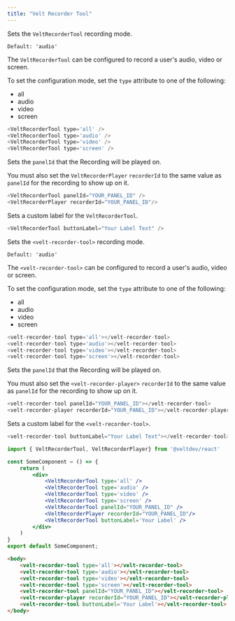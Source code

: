 ```yaml
---
title: "Velt Recorder Tool"
---
```



<Tabs>

<Tab title="React / Next.js">


<Steps>
<Step title="Recording Types">

Sets the `VeltRecorderTool` recording mode.

`Default: 'audio'`

The `VeltRecorderTool` can be configured to record a user's audio, video or screen.

To set the configuration mode, set the `type` attribute to one of the following:
 - all
 - audio 
 - video
 - screen

```js
<VeltRecorderTool type='all' />
<VeltRecorderTool type='audio' />
<VeltRecorderTool type='video' />
<VeltRecorderTool type='screen' />
```

</Step>

<Step title="Recorder Panel Id">

Sets the `panelId` that the Recording will be played on.

You must also set the `VeltRecorderPlayer` `recorderId` to the same value as `panelId` for the recording to show up on it.

```js
<VeltRecorderTool panelId="YOUR_PANEL_ID" />
<VeltRecorderPlayer recorderId="YOUR_PANEL_ID"/>
```

</Step>

<Step title="Button Label">

Sets a custom label for the `VeltRecorderTool`.

```js
<VeltRecorderTool buttonLabel="Your Label Text" />
```

</Step>

</Steps>

</Tab>

<Tab title="HTML">


<Steps>
<Step title="Recording Types">

Sets the `<velt-recorder-tool>` recording mode.

`Default: 'audio'`

The `<velt-recorder-tool>` can be configured to record a user's audio, video or screen.

To set the configuration mode, set the `type` attribute to one of the following:
 - all
 - audio 
 - video
 - screen

```js
<velt-recorder-tool type='all'></velt-recorder-tool>
<velt-recorder-tool type='audio'></velt-recorder-tool>
<velt-recorder-tool type='video'></velt-recorder-tool>
<velt-recorder-tool type='screen'></velt-recorder-tool>
```

</Step>

<Step title="Recorder Panel Id">

Sets the `panelId` that the Recording will be played on.

You must also set the `<velt-recorder-player>` `recorderId` to the same value as `panelId` for the recording to show up on it.

```js
<velt-recorder-tool panelId="YOUR_PANEL_ID"></velt-recorder-tool>
<velt-recorder-player recorderId="YOUR_PANEL_ID"></velt-recorder-player>
```

</Step>

<Step title="Button Label">

Sets a custom label for the `<velt-recorder-tool>`.

```js
<velt-recorder-tool buttonLabel="Your Label Text"></velt-recorder-tool>
```

</Step>

</Steps>

</Tab>

</Tabs>

<RequestExample>

```jsx React / Next.js
import { VeltRecorderTool, VeltRecorderPlayer} from '@veltdev/react'

const SomeComponent = () => {
    return (
        <div>
            <VeltRecorderTool type='all' />
            <VeltRecorderTool type='audio' />
            <VeltRecorderTool type='video' />
            <VeltRecorderTool type='screen' />
            <VeltRecorderTool panelId="YOUR_PANEL_ID" />
            <VeltRecorderPlayer recorderId="YOUR_PANEL_ID"/>
            <VeltRecorderTool buttonLabel='Your Label' />
        </div>   
    )
}
export default SomeComponent;
```


```html HTML
<body>
    <velt-recorder-tool type='all'></velt-recorder-tool>
    <velt-recorder-tool type='audio'></velt-recorder-tool>
    <velt-recorder-tool type='video'></velt-recorder-tool>
    <velt-recorder-tool type='screen'></velt-recorder-tool>
    <velt-recorder-tool panelId="YOUR_PANEL_ID"></velt-recorder-tool>
    <velt-recorder-player recorderId="YOUR_PANEL_ID"></velt-recorder-player>
    <velt-recorder-tool buttonLabel='Your Label'></velt-recorder-tool>
</body>   
```

</RequestExample>